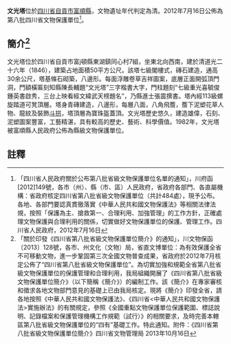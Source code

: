 {{msg:四川省文物保護單位
|名稱 = 文光塔
|編號 = 106
|圖片 = 
|級別 = S8
|分類 = 
|時代 = [[清代|清代]]
|地点 = [[四川省|四川省]][[自貢市|自貢市]][[富順縣|富順縣]]
|坐標 =
|登錄 = 2012年7月16日
}}
'''文光塔'''位於[[四川省|四川省]][[自貢市|自貢市]][[富順縣|富順縣]]，文物遺址年代判定為清。2012年7月16日公佈為第八批四川省文物保護單位<ref>「四川省人民政府關於公布第八批省級文物保護單位名單的通知」，川府函[2012]149號，各市（州）、縣（市、區）人民政府，省政府各部門、各直屬機構：省政府核定四川省第八批省級文物保護單位（共計484處），現予公布。各地、各部門要認真貫徹落實《中華人民共和國文物保護法》等相關法律法規，按照「保護為主、搶救第一、合理利用、加強管理」的工作方針，正確處理文物保護與合理利用的關係，切實做好文物保護單位的保護、管理工作。四川省人民政府，2012年7月16日</ref>。
== 簡介<ref>「關於印發《四川省第八批省級文物保護單位簡介》的通知」，川文物保函〔2013〕128號，各市、州文化（文物）局，省直文博單位：為有效保護全省不可移動文物，進一步鞏固第三次全國文物普查成果，省政府於2012年7月核定公佈了“四川省第八批省級文物保護單位”。為切實加強和規範全省第八批省級文物保護單位的保護管理和合理利用，我局組織開展了《四川省第八批省級文物保護單位簡介》（以下簡稱《簡介》）的編制工作。該《簡介》在專家審核和徵求各地文物部門意見的基礎上已由我局核定。現將《簡介》印發全省，請各地按照《中華人民共和國文物保護法》、《四川省<中華人民共和國文物保護法>實施辦法》的有關規定，參照《全國重點文物保護單位保護範圍、標誌說明、記錄檔案和保護管理機構工作規範（試行）》的相關要求，及時完善本轄區第八批省級文物保護單位的“四有”基礎工作。特此通知。附件：《四川省第八批省級文物保護單位簡介》四川省文物管理局  2013年10月16日</ref> ==
文光塔位於四川省自貢市富j頓縣東湖鎮同心村7組，坐東北向西南，建於清道光二十六年（1846），建築占地面積50平方公尺。該塔七級閣樓式，磚石建造，通高30余公尺，塔基條石砌築，八邊形。每面浮雕卷草吉祥圖案，底層正面開弧頂門洞，門額橫匾刻知縣陳長輔題“文光塔”三字楷書大字，門柱題刻“七級重光喜毓俊鍾英書啟秀，三台上映看經文緯武天榜題名”，乃縣進士張震撰書。塔內經113級螺旋踏道可凳頂層。塔身青磚建造，八邊形，每層八面，八角飛簷，簷下泥塑花草人物、龍紋及裝飾[[斗拱|斗拱]]，塔頂層為寶珠盔蓋頂。文光塔歷史悠久，建造雄偉，石刻、泥塑圖案豐富，工藝精湛，具有較高的歷史、藝術、科學價值。1982年，文光塔被富順縣人民政府公佈為縣級文物保護單位。
==註釋==
{{reflist}}